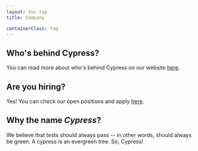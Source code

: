 ```yaml
---
layout: toc-top
title: Company

containerClass: faq
---
```


## <Icon name="angle-right"></Icon> Who's behind Cypress?

You can read more about who's behind Cypress on our website
[here](https://www.cypress.io/about/).

## <Icon name="angle-right"></Icon> Are you hiring?

Yes! You can check our open positions and apply
[here](https://www.cypress.io/jobs/).

## <Icon name="angle-right"></Icon> Why the name _Cypress_?

We believe that tests should always pass -- in other words, should always be
green. A cypress is an evergreen tree. So, Cypress!
<Icon name="tree" color="green"></Icon>
